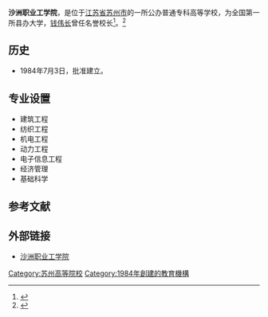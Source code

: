 {{高校
|name=沙洲职业工学院
|image=
|logo=
|motto=
|rector=伍建国
|type=公办
|established=1984年7月
|location=[[中华人民共和国|中华人民共和国]][[江苏省|江苏省]][[苏州市|苏州市]]
|students=4000名
|staff=
|campus=
|address=[[张家港市|张家港市]]长兴中路8号
|telephone=
|area=856亩
|sports=
|website=https://www.szit.edu.cn/
}}
'''沙洲职业工学院'''，是位于[[江苏省|江苏省]][[苏州市|苏州市]]的一所公办普通专科高等学校，为全国第一所县办大学，[[钱伟长|钱伟长]]曾任名誉校长<ref>{{cite web |title=沙洲职业工学院-学院简介 |url=http://www.szit.edu.cn/website/xxgk/001008/ |website=沙洲职业工学院 |accessdate=2018-10-11 |archive-date=2018-10-11 |archive-url=https://web.archive.org/web/20181011214435/http://www.szit.edu.cn/website/xxgk/001008/ |dead-url=no }}</ref>。<ref>{{Cite web |url=http://www.szit.edu.cn/html/oldschool/xxjj.htm |title=沙洲职业工学院简介 |accessdate=2010-10-27 |archive-date=2010-12-14 |archive-url=https://web.archive.org/web/20101214053536/http://www.szit.edu.cn/html/oldschool/xxjj.htm |dead-url=yes }}</ref>

==历史==
*1984年7月3日，批准建立。
==专业设置==
* 建筑工程
* 纺织工程
* 机电工程
* 动力工程
* 电子信息工程
* 经济管理
* 基础科学
==参考文献==
{{reflist}}
==外部链接==
*[https://www.szit.edu.cn/ 沙洲职业工学院] {{Wayback|url=https://www.szit.edu.cn/ |date=20190609124353 }}

{{Univ-stub}}

{{江苏高等院校}}
[[Category:苏州高等院校|Category:苏州高等院校]]

[[Category:1984年創建的教育機構|Category:1984年創建的教育機構]]